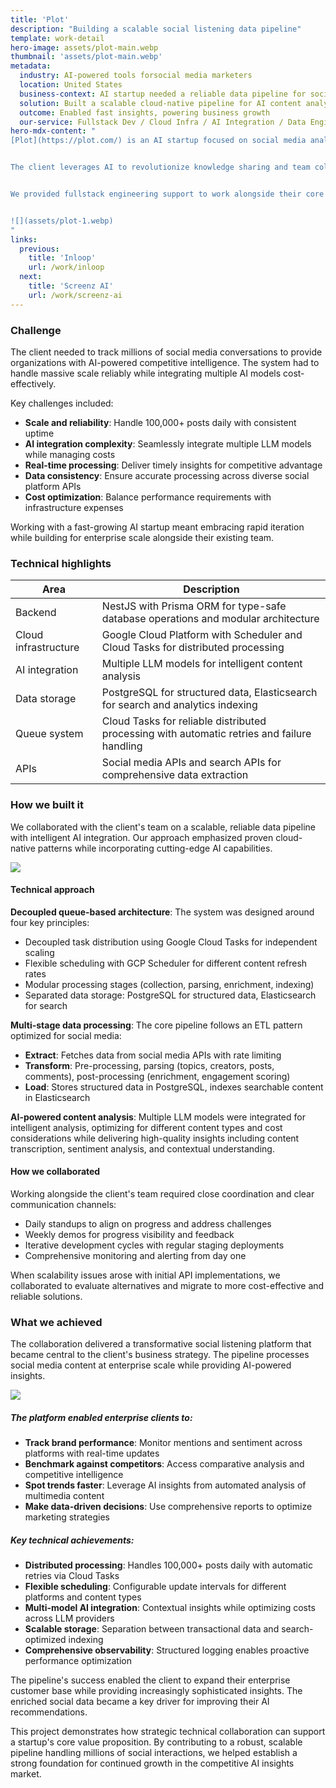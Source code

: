 ```yaml
---
title: 'Plot'
description: "Building a scalable social listening data pipeline"
template: work-detail
hero-image: assets/plot-main.webp
thumbnail: 'assets/plot-main.webp'
metadata:
  industry: AI-powered tools forsocial media marketers
  location: United States
  business-context: AI startup needed a reliable data pipeline for social media analysis
  solution: Built a scalable cloud-native pipeline for AI content analysis
  outcome: Enabled fast insights, powering business growth
  our-service: Fullstack Dev / Cloud Infra / AI Integration / Data Engineering
hero-mdx-content: "
[Plot](https://plot.com/) is an AI startup focused on social media analysis. They needed a robust data pipeline to process millions of social media posts daily, extracting insights for competitive intelligence.


The client leverages AI to revolutionize knowledge sharing and team collaboration. They engaged us for engineering development to build a mission-critical social listening pipeline capable of tracking millions of social media conversations and providing organizations with AI-powered competitive intelligence insights.


We provided fullstack engineering support to work alongside their core development team. The pipeline processes an average of 100,000 posts per day from multiple social platforms, along with the top 100 comments per post every hour.


![](assets/plot-1.webp)
"
links:
  previous:
    title: 'Inloop'
    url: /work/inloop
  next:
    title: 'Screenz AI'
    url: /work/screenz-ai
---
```


### Challenge

The client needed to track millions of social media conversations to provide organizations with AI-powered competitive intelligence. The system had to handle massive scale reliably while integrating multiple AI models cost-effectively.

Key challenges included:

- **Scale and reliability**: Handle 100,000+ posts daily with consistent uptime
- **AI integration complexity**: Seamlessly integrate multiple LLM models while managing costs
- **Real-time processing**: Deliver timely insights for competitive advantage
- **Data consistency**: Ensure accurate processing across diverse social platform APIs
- **Cost optimization**: Balance performance requirements with infrastructure expenses

Working with a fast-growing AI startup meant embracing rapid iteration while building for enterprise scale alongside their existing team.

### Technical highlights

| Area                 | Description                                                                                 |
| -------------------- | ------------------------------------------------------------------------------------------- |
| Backend              | NestJS with Prisma ORM for type-safe database operations and modular architecture           |
| Cloud infrastructure | Google Cloud Platform with Scheduler and Cloud Tasks for distributed processing             |
| AI integration       | Multiple LLM models for intelligent content analysis                                        |
| Data storage         | PostgreSQL for structured data, Elasticsearch for search and analytics indexing             |
| Queue system         | Cloud Tasks for reliable distributed processing with automatic retries and failure handling |
| APIs                 | Social media APIs and search APIs for comprehensive data extraction                         |

### How we built it

We collaborated with the client's team on a scalable, reliable data pipeline with intelligent AI integration. Our approach emphasized proven cloud-native patterns while incorporating cutting-edge AI capabilities.

![](assets/plot-2.webp)

#### Technical approach

**Decoupled queue-based architecture**: The system was designed around four key principles:

- Decoupled task distribution using Google Cloud Tasks for independent scaling
- Flexible scheduling with GCP Scheduler for different content refresh rates
- Modular processing stages (collection, parsing, enrichment, indexing)
- Separated data storage: PostgreSQL for structured data, Elasticsearch for search

**Multi-stage data processing**: The core pipeline follows an ETL pattern optimized for social media:

- **Extract**: Fetches data from social media APIs with rate limiting
- **Transform**: Pre-processing, parsing (topics, creators, posts, comments), post-processing (enrichment, engagement scoring)
- **Load**: Stores structured data in PostgreSQL, indexes searchable content in Elasticsearch

**AI-powered content analysis**: Multiple LLM models were integrated for intelligent analysis, optimizing for different content types and cost considerations while delivering high-quality insights including content transcription, sentiment analysis, and contextual understanding.

#### How we collaborated

Working alongside the client's team required close coordination and clear communication channels:

- Daily standups to align on progress and address challenges
- Weekly demos for progress visibility and feedback
- Iterative development cycles with regular staging deployments
- Comprehensive monitoring and alerting from day one

When scalability issues arose with initial API implementations, we collaborated to evaluate alternatives and migrate to more cost-effective and reliable solutions.

### What we achieved

The collaboration delivered a transformative social listening platform that became central to the client's business strategy. The pipeline processes social media content at enterprise scale while providing AI-powered insights.

![](assets/plot-3.webp)

##### The platform enabled enterprise clients to:

- **Track brand performance**: Monitor mentions and sentiment across platforms with real-time updates
- **Benchmark against competitors**: Access comparative analysis and competitive intelligence
- **Spot trends faster**: Leverage AI insights from automated analysis of multimedia content
- **Make data-driven decisions**: Use comprehensive reports to optimize marketing strategies

##### Key technical achievements:

- **Distributed processing**: Handles 100,000+ posts daily with automatic retries via Cloud Tasks
- **Flexible scheduling**: Configurable update intervals for different platforms and content types
- **Multi-model AI integration**: Contextual insights while optimizing costs across LLM providers
- **Scalable storage**: Separation between transactional data and search-optimized indexing
- **Comprehensive observability**: Structured logging enables proactive performance optimization

The pipeline's success enabled the client to expand their enterprise customer base while providing increasingly sophisticated insights. The enriched social data became a key driver for improving their AI recommendations.

This project demonstrates how strategic technical collaboration can support a startup's core value proposition. By contributing to a robust, scalable pipeline handling millions of social interactions, we helped establish a strong foundation for continued growth in the competitive AI insights market.

